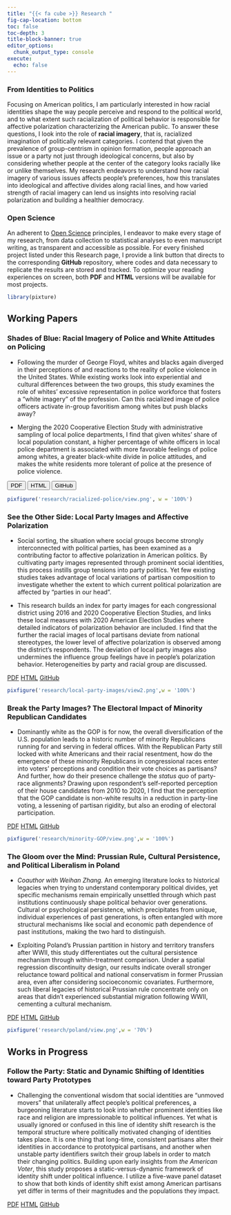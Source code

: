 ```yaml
---
title: "{{< fa cube >}} Research "
fig-cap-location: bottom
toc: false
toc-depth: 3
title-block-banner: true
editor_options: 
  chunk_output_type: console
execute: 
  echo: false
---
```


### From Identities to Politics

Focusing on American politics, I am particularly interested in how racial identities shape the way people perceive and respond to the political world, and to what extent such racialization of political behavior is responsible for affective polarization characterizing the American public. To answer these questions, I look into the role of **racial imagery**, that is, racialized imagination of politically relevant categories. I contend that given the prevalence of group-centrism in opinion formation, people approach an issue or a party not just through ideological concerns, but also by considering whether people at the center of the category looks racially like or unlike themselves. My research endeavors to understand how racial imagery of various issues affects people's preferences, how this translates into ideological and affective divides along racial lines, and how varied strength of racial imagery can lend us insights into resolving racial polarization and building a healthier democracy.

### Open Science

An adherent to [Open Science](https://en.wikipedia.org/wiki/Open_science) principles, I endeavor to make every stage of my research, from data collection to statistical analyses to even manuscript writing, as transparent and accessible as possible. For every finished project listed under this Research page, I provide a link button that directs to the corresponding **GitHub** repository, where codes and data necessary to replicate the results are stored and tracked. To optimize your reading experiences on screen, both **PDF** and **HTML** versions will be available for most projects.

```r
library(pixture)
```

## Working Papers

### Shades of Blue: Racial Imagery of Police and White Attitudes on Policing

-   Following the murder of George Floyd, whites and blacks again diverged in their perceptions of and reactions to the reality of police violence in the United States. While existing works look into experiential and cultural differences between the two groups, this study examines the role of whites' excessive representation in police workforce that fosters a "white imagery" of the profession. Can this racialized image of police officers activate in-group favoritism among whites but push blacks away?

-   Merging the 2020 Cooperative Election Study with administrative sampling of local police departments, I find that given whites' share of local population constant, a higher percentage of white officers in local police department is associated with more favorable feelings of police among whites, a greater black-white divide in police attitudes, and makes the white residents more tolerant of police at the presence of police violence.

```{=html}
<a href="assets/papers/racialized-police.pdf"><button type="button" class="btn btn-outline-primary btn-sm">PDF</button></a>
<button type="button" class="btn btn-outline-info btn-sm">HTML</button>
<button type="button" href="https://github.com/raphaellie/racialized-police"  class="btn btn-outline-success btn-sm">GitHub</button>
```
```r
pixfigure('research/racialized-police/view.png', w = '100%')
```

### See the Other Side: Local Party Images and Affective Polarization

-   Social sorting, the situation where social groups become strongly interconnected with political parties, has been examined as a contributing factor to affective polarization in American politics. By cultivating party images represented through prominent social identities, this process instills group tensions into party politics. Yet few existing studies takes advantage of local variations of partisan composition to investigate whether the extent to which current political polarization are affected by "parties in our head".

-   This research builds an index for party images for each congressional district using 2016 and 2020 Cooperative Election Studies, and links these local measures with 2020 American Election Studies where detailed indicators of polarization behavior are included. I find that the further the racial images of local partisans deviate from national stereotypes, the lower level of affective polarization is observed among the district's respondents. The deviation of local party images also undermines the influence group feelings have in people's polarization behavior. Heterogeneities by party and racial group are discussed.

[PDF](assets/papers/local-images.pdf){.btn .btn-outline-primary .btn-sm role="button"} [HTML](..\about.qmd){.btn .btn-outline-info .btn-sm role="button"} [GitHub](https://github.com/raphaellie/racialized-police){.btn .btn-outline-success .btn-sm role="button"}

```r
pixfigure('research/local-party-images/view2.png',w = '100%')
```

### Break the Party Images? The Electoral Impact of Minority Republican Candidates

-   Dominantly white as the GOP is for now, the overall diversification of the U.S. population leads to a historic number of minority Republicans running for and serving in federal offices. With the Republican Party still locked with white Americans and their racial resentment, how do the emergence of these minority Republicans in congressional races enter into voters' perceptions and condition their vote choices as partisans? And further, how do their presence challenge the *status quo* of party-race alignments? Drawing upon respondent's self-reported perception of their house candidates from 2010 to 2020, I find that the perception that the GOP candidate is non-white results in a reduction in party-line voting, a lessening of partisan rigidity, but also an eroding of electoral participation.

[PDF](assets/papers/minority-GOP.pdf){.btn .btn-primary .btn-sm role="button"} [HTML](..\about.qmd){.btn .btn-info .btn-sm role="button"} [GitHub](){.btn .btn-success .btn-sm role="button"}

```r
pixfigure('research/minority-GOP/view.png',w = '100%')
```

### The Gloom over the Mind: Prussian Rule, Cultural Persistence, and Political Liberalism in Poland

-   *Coauthor with Weihan Zhang.* An emerging literature looks to historical legacies when trying to understand contemporary political divides, yet specific mechanisms remain empirically unsettled through which past institutions continuously shape political behavior over generations. Cultural or psychological persistence, which precipitates from unique, individual experiences of past generations, is often entangled with more structural mechanisms like social and economic path dependence of past institutions, making the two hard to distinguish.

-   Exploiting Poland's Prussian partition in history and territory transfers after WWII, this study differentiates out the cultural persistence mechanism through within-treatment comparison. Under a spatial regression discontinuity design, our results indicate overall stronger reluctance toward political and national conservatism in former Prussian area, even after considering socioeconomic covariates. Furthermore, such liberal legacies of historical Prussian rule concentrate only on areas that didn't experienced substantial migration following WWII, cementing a cultural mechanism.

[PDF](assets/papers/poland.pdf){.btn .btn-primary .btn-sm role="button"} [HTML](..\about.qmd){.btn .btn-info .btn-sm role="button"} [GitHub](){.btn .btn-success .btn-sm role="button"}

```r
pixfigure('research/poland/view.png',w = '70%')
```

## Works in Progress

### Follow the Party: Static and Dynamic Shifting of Identities toward Party Prototypes

-   Challenging the conventional wisdom that social identities are "unmoved movers" that unilaterally affect people's political preferences, a burgeoning literature starts to look into whether prominent identities like race and religion are impressionable to political influences. Yet what is usually ignored or confused in this line of identity shift research is the temporal structure where politically motivated changing of identities takes place. It is one thing that long-time, consistent partisans alter their identities in accordance to prototypical partisans, and another when unstable party identifiers switch their group labels in order to match their changing politics. Building upon early insights from *the American Voter*, this study proposes a static-versus-dynamic framework of identity shift under political influence. I utilize a five-wave panel dataset to show that both kinds of identity shift exist among American partisans yet differ in terms of their magnitudes and the populations they impact.

[PDF](about.qmd){.btn .btn-primary .btn-sm .disabled role="button"} [HTML](..\about.qmd){.btn .btn-info .btn-sm .disabled role="button"} [GitHub](about.qmd){.btn .btn-success .btn-sm .disabled role="button"}
